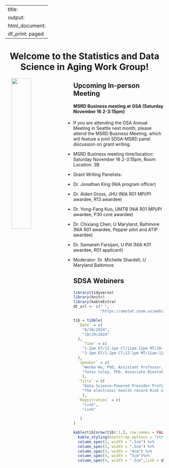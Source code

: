 
---
title:
output:
  html_document:
    df_print: paged
---

<h1 style="text-align:center">Welcome to the Statistics and Data Science in Aging Work Group!</h1>

<p>

<img src="images/SDSAlogo2.webp" style="width:35%" align="left" hspace="20"> 

</p>

## Upcoming In-person Meeting

#### MSRD Business meeting at GSA (Saturday November 16 2-3:15pm)
* If you are attending the GSA Annual Meeting in Seattle next month, please attend the MSRD Business Meeting, which will feature a joint SDSA-MSRD panel discussion on grant writing.
 
* MSRD Business meeting time/location: Saturday November 16 2-3:15pm, Room Location: 3B
 
* Grant Writing Panelists:
- Dr. Jonathan King (NIA program officer)
- Dr. Alden Gross, JHU  (NIA R01 MPI/PI awardee, R13 awardee)
- Dr. Yong-Fang Kuo, UMTB (NIA R01 MPI/PI awardee, P30 core awardee)
- Dr. Chixiang Chen, U Maryland, Baltimore (NIA R01 awardee, Pepper pilot and ATIP awardee)
- Dr. Samaneh Farsijani, U Pitt (NIA K01 awardee, R01 applicant)
 
- Moderator: Dr. Michelle Shardell, U Maryland Baltimore


## SDSA Webiners

```r
library(tidyverse)
library(knitr)
library(kableExtra)
dt_url <- c(" ",
            "https://amstat.zoom.us/webinar/register/WN_kde4aEGzRPGw_IYDMlFwCw")

tib = tibble(
  `Date` = c(
    "9/30/2024",
    "10/29/2024"
  ),
    `Time` = c(
    "1-2pm ET/12-1pm CT/11am-12pm MT/10-11am PT",
    "2-3pm ET/1-2pm CT;12-1pm MT/11am-12pm PT"
  ),
  `Speaker` = c(
    "Wenbo Wu, PhD, Assistant Professor, Department of Population Health, NYU",
    "Yates Coley, PhD, Associate Biostatistics Investigator at Kaiser Permanente Washington Health Research Institute and Affiliate Associate Professor in the Department of Biostatistics at the University of Washington"
    ),
  `Title` = c(
    "Data Science-Powered Provider Profiling for Equitable Quality Care in Alzheimer's and Dementia",
    "The electronic health record Risk of Alzheimer’s and Dementia Assessment Rule (eRADAR): External validation and embedded pragmatic clinical trial in two real-world healthcare systems"
    ),
  `Registration` = c(
    "Link",
    "Link"
    
   )
)

kable(tib[nrow(tib):1,], row.names = FALSE) %>%
  kable_styling(bootstrap_options = "striped",font_size = 15, repeat_header_method = "replace") %>%
  column_spec(1, width = ".5cm") %>%
  column_spec(2, width = ".5cm") %>%
  column_spec(3, width = "4cm") %>%
  column_spec(4, width = "5cm")%>%
  column_spec(5, width = ".5cm",link = dt_url)
```

